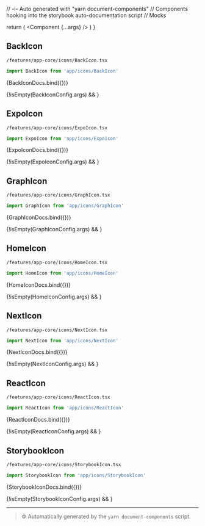 // -i- Auto generated with "yarn document-components"
// Components hooking into the storybook auto-documentation script
// Mocks

<Meta title="features / app-core / icons" />

  return (
    <StoryContextProviders>
      <Component {...args} />
    </StoryContextProviders>
  )
}

## BackIcon


`/features/app-core/icons/BackIcon.tsx`
```typescript
import BackIcon from 'app/icons/BackIcon'
```


<Canvas>
    <Story
        name="BackIcon"
        args={BackIconConfig.args}
        argTypes={BackIconConfig.argTypes}
        parameters={{
          backgrounds: {
            default: 'light',
            values: [
              { name: 'light', value: '#F8F8F8' },
              { name: 'dark', value: '#333333' },
            ],
          },
        }}
    >
      {BackIconDocs.bind({})}
    </Story>
</Canvas>

{!isEmpty(BackIconConfig.args) && <ArgsTable story="BackIcon" />}


## ExpoIcon


`/features/app-core/icons/ExpoIcon.tsx`
```typescript
import ExpoIcon from 'app/icons/ExpoIcon'
```


<Canvas>
    <Story
        name="ExpoIcon"
        args={ExpoIconConfig.args}
        argTypes={ExpoIconConfig.argTypes}
        parameters={{
          backgrounds: {
            default: 'light',
            values: [
              { name: 'light', value: '#F8F8F8' },
              { name: 'dark', value: '#333333' },
            ],
          },
        }}
    >
      {ExpoIconDocs.bind({})}
    </Story>
</Canvas>

{!isEmpty(ExpoIconConfig.args) && <ArgsTable story="ExpoIcon" />}


## GraphIcon


`/features/app-core/icons/GraphIcon.tsx`
```typescript
import GraphIcon from 'app/icons/GraphIcon'
```


<Canvas>
    <Story
        name="GraphIcon"
        args={GraphIconConfig.args}
        argTypes={GraphIconConfig.argTypes}
        parameters={{
          backgrounds: {
            default: 'light',
            values: [
              { name: 'light', value: '#F8F8F8' },
              { name: 'dark', value: '#333333' },
            ],
          },
        }}
    >
      {GraphIconDocs.bind({})}
    </Story>
</Canvas>

{!isEmpty(GraphIconConfig.args) && <ArgsTable story="GraphIcon" />}


## HomeIcon


`/features/app-core/icons/HomeIcon.tsx`
```typescript
import HomeIcon from 'app/icons/HomeIcon'
```


<Canvas>
    <Story
        name="HomeIcon"
        args={HomeIconConfig.args}
        argTypes={HomeIconConfig.argTypes}
        parameters={{
          backgrounds: {
            default: 'light',
            values: [
              { name: 'light', value: '#F8F8F8' },
              { name: 'dark', value: '#333333' },
            ],
          },
        }}
    >
      {HomeIconDocs.bind({})}
    </Story>
</Canvas>

{!isEmpty(HomeIconConfig.args) && <ArgsTable story="HomeIcon" />}


## NextIcon


`/features/app-core/icons/NextIcon.tsx`
```typescript
import NextIcon from 'app/icons/NextIcon'
```


<Canvas>
    <Story
        name="NextIcon"
        args={NextIconConfig.args}
        argTypes={NextIconConfig.argTypes}
        parameters={{
          backgrounds: {
            default: 'light',
            values: [
              { name: 'light', value: '#F8F8F8' },
              { name: 'dark', value: '#333333' },
            ],
          },
        }}
    >
      {NextIconDocs.bind({})}
    </Story>
</Canvas>

{!isEmpty(NextIconConfig.args) && <ArgsTable story="NextIcon" />}


## ReactIcon


`/features/app-core/icons/ReactIcon.tsx`
```typescript
import ReactIcon from 'app/icons/ReactIcon'
```


<Canvas>
    <Story
        name="ReactIcon"
        args={ReactIconConfig.args}
        argTypes={ReactIconConfig.argTypes}
        parameters={{
          backgrounds: {
            default: 'light',
            values: [
              { name: 'light', value: '#F8F8F8' },
              { name: 'dark', value: '#333333' },
            ],
          },
        }}
    >
      {ReactIconDocs.bind({})}
    </Story>
</Canvas>

{!isEmpty(ReactIconConfig.args) && <ArgsTable story="ReactIcon" />}


## StorybookIcon


`/features/app-core/icons/StorybookIcon.tsx`
```typescript
import StorybookIcon from 'app/icons/StorybookIcon'
```


<Canvas>
    <Story
        name="StorybookIcon"
        args={StorybookIconConfig.args}
        argTypes={StorybookIconConfig.argTypes}
        parameters={{
          backgrounds: {
            default: 'light',
            values: [
              { name: 'light', value: '#F8F8F8' },
              { name: 'dark', value: '#333333' },
            ],
          },
        }}
    >
      {StorybookIconDocs.bind({})}
    </Story>
</Canvas>

{!isEmpty(StorybookIconConfig.args) && <ArgsTable story="StorybookIcon" />}









---

> ⚙️ Automatically generated by the `yarn document-components` script.


